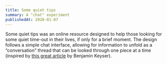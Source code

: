 ```yaml
---
title: Some quiet tips
summary: A "chat" experiment
publishedAt: 2020-01-07
---
```


Some quiet tips was an online resource designed to help those looking for some quiet time-out in their lives, if only for a brief moment. The design follows a simple chat interface, allowing for information to unfold as a “conversation” thread that can be looked through one piece at a time (inspired by [this great article](https://www.intercom.com/blog/killer-feature-messaging-no-ones-talking/) by Benjamin Keyser).
